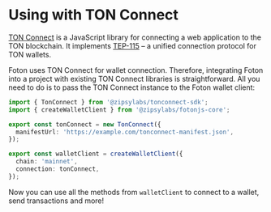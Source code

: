 # Using with TON Connect

[TON Connect](https://github.com/ton-connect) is a JavaScript library for connecting a web application to the TON blockchain. It implements [TEP-115](https://github.com/ton-blockchain/TEPs/blob/master/text/0115-ton-connect.md) – a unified connection protocol for TON wallets.

Foton uses TON Connect for wallet connection. Therefore, integrating Foton into a project with existing TON Connect libraries is straightforward. All you need to do is to pass the TON Connect instance to the Foton wallet client:

```ts
import { TonConnect } from '@zipsylabs/tonconnect-sdk';
import { createWalletClient } from '@zipsylabs/fotonjs-core';

export const tonConnect = new TonConnect({
  manifestUrl: 'https://example.com/tonconnect-manifest.json',
});

export const walletClient = createWalletClient({
  chain: 'mainnet',
  connection: tonConnect,
});
```

Now you can use all the methods from `walletClient` to connect to a wallet, send transactions and more!
